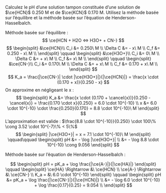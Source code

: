 ::: {.Exercise data-latex=""}

Calculez le pH d'une solution tampon constituée d'une solution de $\ce{HCN}$ 0.250 M et de $\ce{KCN}$ 0.170 M. Utilisez la méthode basée sur l'équilibre et la méthode basée sur l'équation de Henderson-Hasselbalch.
\vspace{\stretch{1}}

:::

::: {.Answer data-latex=""}
Méthode basée sur l'équilibre :
$$
\ce{HCN + H2O <=> H3O+ + CN-}
$$
$$
\begin{split}
&\ce{HCN}\\
C_i &= 0.250\ M \\
\Delta C &= - x\ M \\
C_f &= 0.250 - x\ M \\
\end{split}
\qquad
\begin{split}
&\ce{H3O+}\\
C_i &= 0\ M \\
\Delta C &= + x\ M \\
C_f &= x\ M \\
\end{split}
\qquad
\begin{split}
&\ce{CN-}\\
C_i &= 0.170\ M \\
\Delta C &= + x\ M \\
C_f &= 0.170 + x\ M \\
\end{split}
$$
$$
K_a = \frac{|\ce{CN-}| \cdot |\ce{H3O+}|}{|\ce{HCN}|} = \frac{x \cdot (0.170 + x)}{0.250 - x}
$$
On approxime en négligeant le x : 
$$
\begin{split}
K_a &= \frac{x \cdot (0.170 + \cancel{x})}{0.250 - \cancel{x}} = \frac{0.170 \cdot x}{0.250} = 6.0 \cdot 10^{-10} \\
x &= 6.0 \cdot 10^{-10} \cdot \frac{0.250}{0.170} = 8.8 \cdot 10^{-10}\ M
\end{split}
$$
L'approximation est valide : $\frac{8.8 \cdot 10^{-10}}{0.250} \cdot 100\% \cong 3.52 \cdot 10^{-7}\% < 5\%$
$$
\begin{split}
|\ce{H3O+}| = x = 7.1 \cdot 10^{-10}\ M
\end{split}
\qquad\qquad
\begin{split}
pH &= - \log |\ce{H3O+}| \\
 &= - \log 8.8 \cdot 10^{-10} \cong 9.056
\end{split}
$$

Méthode basée sur l'équation de Henderson-Hasselbalch :

$$
\begin{split}
  pH = pK_a + \log \frac{|\ce{A-}|}{|\ce{HA}|}
\end{split}
\qquad
\begin{split}
  \ce{HA} \Rightarrow &\ \ce{HCN} \\
  \ce{A-} \Rightarrow &\ \ce{CN-} \\
  K_a = &\ 6.0 \cdot 10^{-10}
\end{split}
\qquad
\begin{split}
  pH &= pK_a + \log \frac{|\ce{CN-}|}{|\ce{HCN}|} \\
  &= - \log 6.0 \cdot 10^{-10} + \log \frac{0.17}{0.25} = 9.054 \\
\end{split}
$$
:::
